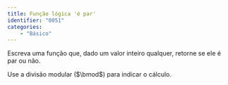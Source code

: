 ```yaml
---
title: Função lógica 'é par'
identifier: "0051"
categories:
    - "Básico"
---
```


::: {.exercicio .avalia-algoritmo}
Escreva uma função que, dado um valor inteiro qualquer, retorne se ele é par ou não.

Use a divisão modular ($\bmod$) para indicar o cálculo.

<!-- @sol-0051 -->
:::